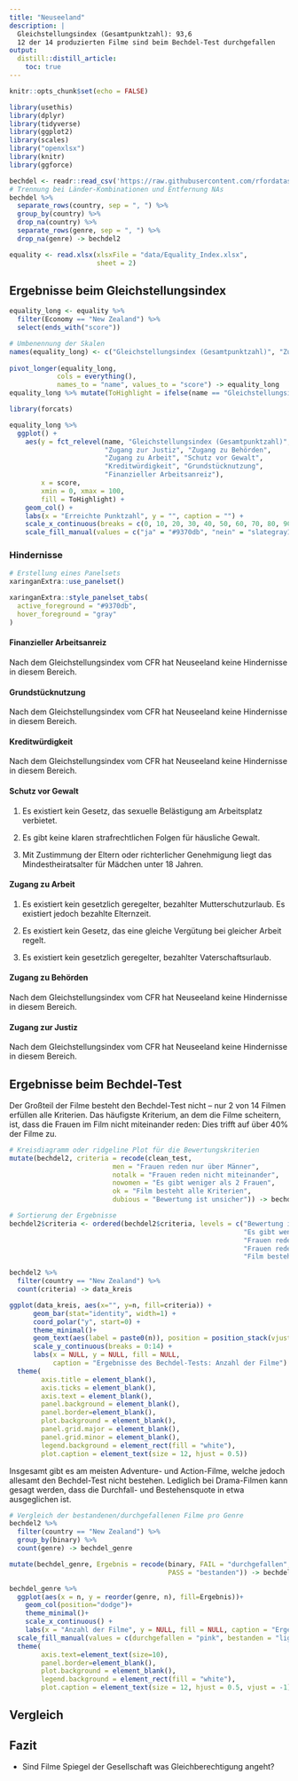```yaml
---
title: "Neuseeland"
description: |
  Gleichstellungsindex (Gesamtpunktzahl): 93,6   
  12 der 14 produzierten Filme sind beim Bechdel-Test durchgefallen
output:
  distill::distill_article:
    toc: true
---
```


```r
knitr::opts_chunk$set(echo = FALSE)

library(usethis)
library(dplyr)
library(tidyverse)
library(ggplot2)
library(scales)
library("openxlsx")
library(knitr)
library(ggforce)

bechdel <- readr::read_csv('https://raw.githubusercontent.com/rfordatascience/tidytuesday/master/data/2021/2021-03-09/movies.csv')
# Trennung bei Länder-Kombinationen und Entfernung NAs
bechdel %>%
  separate_rows(country, sep = ", ") %>%
  group_by(country) %>%
  drop_na(country) %>%
  separate_rows(genre, sep = ", ") %>%
  drop_na(genre) -> bechdel2

equality <- read.xlsx(xlsxFile = "data/Equality_Index.xlsx", 
                      sheet = 2)
```

## Ergebnisse beim Gleichstellungsindex
```r
equality_long <- equality %>%
  filter(Economy == "New Zealand") %>%
  select(ends_with("score"))

# Umbenennung der Skalen
names(equality_long) <- c("Gleichstellungsindex (Gesamtpunktzahl)", "Zugang zu Behörden", "Grundstücknutzung", "Zugang zur Justiz", "Finanzieller Arbeitsanreiz", "Kreditwürdigkeit", "Zugang zu Arbeit", "Schutz vor Gewalt")
  
pivot_longer(equality_long,
            cols = everything(),
            names_to = "name", values_to = "score") -> equality_long
equality_long %>% mutate(ToHighlight = ifelse(name == "Gleichstellungsindex (Gesamtpunktzahl)", "ja", "nein")) -> equality_long

library(forcats)

equality_long %>%
  ggplot() +
    aes(y = fct_relevel(name, "Gleichstellungsindex (Gesamtpunktzahl)", 
                        "Zugang zur Justiz", "Zugang zu Behörden", 
                        "Zugang zu Arbeit", "Schutz vor Gewalt", 
                        "Kreditwürdigkeit", "Grundstücknutzung", 
                        "Finanzieller Arbeitsanreiz"), 
        x = score, 
        xmin = 0, xmax = 100,
        fill = ToHighlight) +
    geom_col() +
    labs(x = "Erreichte Punktzahl", y = "", caption = "") +
    scale_x_continuous(breaks = c(0, 10, 20, 30, 40, 50, 60, 70, 80, 90, 100)) +
    scale_fill_manual(values = c("ja" = "#9370db", "nein" = "slategray1"), guide = "none")
```



### Hindernisse 


```r
# Erstellung eines Panelsets
xaringanExtra::use_panelset()

xaringanExtra::style_panelset_tabs(
  active_foreground = "#9370db",
  hover_foreground = "gray"
)
```

:::l-body

::::: {.panelset}

::: {.panel}
#### Finanzieller Arbeitsanreiz {.panel-name}
Nach dem Gleichstellungsindex vom CFR hat Neuseeland keine Hindernisse in diesem Bereich.
:::

::: {.panel}
#### Grundstücknutzung {.panel-name}
Nach dem Gleichstellungsindex vom CFR hat Neuseeland keine Hindernisse in diesem Bereich.
:::

::: {.panel}
#### Kreditwürdigkeit {.panel-name}
Nach dem Gleichstellungsindex vom CFR hat Neuseeland keine Hindernisse in diesem Bereich.
:::

::: {.panel}
#### Schutz vor Gewalt {.panel-name}
1. Es existiert kein Gesetz, das sexuelle Belästigung am Arbeitsplatz verbietet.

2. Es gibt keine klaren strafrechtlichen Folgen für häusliche Gewalt.

3. Mit Zustimmung der Eltern oder richterlicher Genehmigung liegt das Mindestheiratsalter für Mädchen unter 18 Jahren.
:::

::: {.panel}
#### Zugang zu Arbeit {.panel-name}
1. Es existiert kein gesetzlich geregelter, bezahlter Mutterschutzurlaub. Es existiert jedoch bezahlte Elternzeit.

2. Es existiert kein Gesetz, das eine gleiche Vergütung bei gleicher Arbeit regelt.

3. Es existiert kein gesetzlich geregelter, bezahlter Vaterschaftsurlaub.
:::

::: {.panel}
#### Zugang zu Behörden {.panel-name}
Nach dem Gleichstellungsindex vom CFR hat Neuseeland keine Hindernisse in diesem Bereich.
:::

::: {.panel}
#### Zugang zur Justiz {.panel-name}
Nach dem Gleichstellungsindex vom CFR hat Neuseeland keine Hindernisse in diesem Bereich.
:::

:::::

:::


## Ergebnisse beim Bechdel-Test
Der Großteil der Filme besteht den Bechdel-Test nicht – nur 2 von 14 Filmen erfüllen alle Kriterien. Das häufigste Kriterium, an dem die Filme scheitern, ist, dass die Frauen im Film nicht miteinander reden: Dies trifft auf über 40% der Filme zu.

```r
# Kreisdiagramm oder ridgeline Plot für die Bewertungskriterien
mutate(bechdel2, criteria = recode(clean_test, 
                          men = "Frauen reden nur über Männer", 
                          notalk = "Frauen reden nicht miteinander", 
                          nowomen = "Es gibt weniger als 2 Frauen", 
                          ok = "Film besteht alle Kriterien",
                          dubious = "Bewertung ist unsicher")) -> bechdel2

# Sortierung der Ergebnisse
bechdel2$criteria <- ordered(bechdel2$criteria, levels = c("Bewertung ist unsicher", 
                                                           "Es gibt weniger als 2 Frauen",
                                                           "Frauen reden nicht miteinander",
                                                           "Frauen reden nur über Männer",
                                                           "Film besteht alle Kriterien"))

bechdel2 %>%
  filter(country == "New Zealand") %>% 
  count(criteria) -> data_kreis

ggplot(data_kreis, aes(x="", y=n, fill=criteria)) +
      geom_bar(stat="identity", width=1) +
      coord_polar("y", start=0) +
      theme_minimal()+
      geom_text(aes(label = paste0(n)), position = position_stack(vjust = 0.5)) +
      scale_y_continuous(breaks = 0:14) +
      labs(x = NULL, y = NULL, fill = NULL,
           caption = "Ergebnisse des Bechdel-Tests: Anzahl der Filme") +
  theme(
        axis.title = element_blank(), 
        axis.ticks = element_blank(), 
        axis.text = element_blank(),
        panel.background = element_blank(),
        panel.border=element_blank(),
        plot.background = element_blank(), 
        panel.grid.major = element_blank(),
        panel.grid.minor = element_blank(),
        legend.background = element_rect(fill = "white"),
        plot.caption = element_text(size = 12, hjust = 0.5))
```

Insgesamt gibt es am meisten Adventure- und Action-Filme, welche jedoch allesamt den Bechdel-Test nicht bestehen. Lediglich bei Drama-Filmen kann gesagt werden, dass die Durchfall- und Bestehensquote in etwa ausgeglichen ist.

```r
# Vergleich der bestandenen/durchgefallenen Filme pro Genre
bechdel2 %>%
  filter(country == "New Zealand") %>%
  group_by(binary) %>%
  count(genre) -> bechdel_genre

mutate(bechdel_genre, Ergebnis = recode(binary, FAIL = "durchgefallen",
                                        PASS = "bestanden")) -> bechdel_genre

bechdel_genre %>%
  ggplot(aes(x = n, y = reorder(genre, n), fill=Ergebnis))+
    geom_col(position="dodge")+
    theme_minimal()+
    scale_x_continuous() +
    labs(x = "Anzahl der Filme", y = NULL, fill = NULL, caption = "Ergebnisse des Bechdel-Tests nach Genre") +
  scale_fill_manual(values = c(durchgefallen = "pink", bestanden = "lightblue")) +
  theme(
        axis.text=element_text(size=10),    
        panel.border=element_blank(),
        plot.background = element_blank(), 
        legend.background = element_rect(fill = "white"),
        plot.caption = element_text(size = 12, hjust = 0.5, vjust = -1))


```



## Vergleich
## Fazit
- Sind Filme Spiegel der Gesellschaft was Gleichberechtigung angeht?
